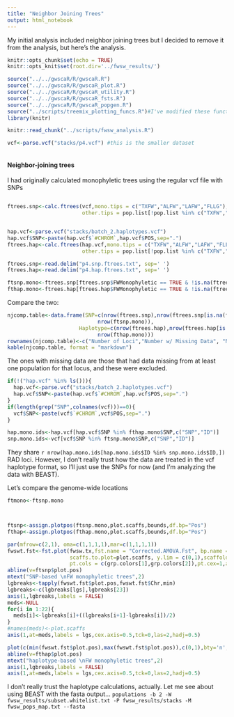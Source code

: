 ```yaml
---
title: "Neighbor Joining Trees"
output: html_notebook
---
```



My initial analysis included neighbor joining trees but I decided to remove it from the analysis, but here's the analysis.

```r
knitr::opts_chunk$set(echo = TRUE)
knitr::opts_knit$set(root.dir='../fwsw_results/')
```
```r
source("../../gwscaR/R/gwscaR.R")
source("../../gwscaR/R/gwscaR_plot.R")
source("../../gwscaR/R/gwscaR_utility.R")
source("../../gwscaR/R/gwscaR_fsts.R")
source("../../gwscaR/R/gwscaR_popgen.R")
source("../scripts/treemix_plotting_funcs.R")#I've modified these functions
library(knitr)
```

```r
knitr::read_chunk("../scripts/fwsw_analysis.R")
```
```r
vcf<-parse.vcf("stacks/p4.vcf") #this is the smaller dataset
```
```r
```

#### Neighbor-joining trees

I had originally calculated monophyletic trees using the regular vcf file with SNPs

```r
```
```r
ftrees.snp<-calc.ftrees(vcf,mono.tips = c("TXFW","ALFW","LAFW","FLLG"),
                        other.tips = pop.list[!pop.list %in% c("TXFW","ALFW","LAFW","FLLG")],out.file="p4.snp.ftrees.txt")


hap.vcf<-parse.vcf("stacks/batch_2.haplotypes.vcf")
hap.vcf$SNP<-paste(hap.vcf$`#CHROM`,hap.vcf$POS,sep=".")
ftrees.hap<-calc.ftrees(hap.vcf,mono.tips = c("TXFW","ALFW","LAFW","FLLG"),
                        other.tips = pop.list[!pop.list %in% c("TXFW","ALFW","LAFW","FLLG")],out.file="p4.hap.ftrees.txt")

```
```r
ftrees.snp<-read.delim("p4.snp.ftrees.txt", sep=' ')
ftrees.hap<-read.delim("p4.hap.ftrees.txt", sep=' ')
```
```r
ftsnp.mono<-ftrees.snp[ftrees.snp$FWMonophyletic == TRUE & !is.na(ftrees.snp$FWMonophyletic),]
fthap.mono<-ftrees.hap[ftrees.hap$FWMonophyletic == TRUE & !is.na(ftrees.hap$FWMonophyletic),]
```


Compare the two:

```r
njcomp.table<-data.frame(SNP=c(nrow(ftrees.snp),nrow(ftrees.snp[is.na(ftrees.snp$FWMonophyletic),]),
                             nrow(ftsnp.mono)),
                       Haplotype=c(nrow(ftrees.hap),nrow(ftrees.hap[is.na(ftrees.hap$FWMonophyletic),]),
                             nrow(fthap.mono)))
rownames(njcomp.table)<-c("Number of Loci","Number w/ Missing Data", "Number with Monophyletic FW")
kable(njcomp.table, format = "markdown")
```

The ones with missing data are those that had data missing from at least one population for that locus, and these were excluded.

```r
if(!("hap.vcf" %in% ls())){
  hap.vcf<-parse.vcf("stacks/batch_2.haplotypes.vcf")
  hap.vcf$SNP<-paste(hap.vcf$`#CHROM`,hap.vcf$POS,sep=".")
}
if(length(grep("SNP",colnames(vcf)))==0){
  vcf$SNP<-paste(vcf$`#CHROM`,vcf$POS,sep=".")
}
```
```r
hap.mono.ids<-hap.vcf[hap.vcf$SNP %in% fthap.mono$SNP,c("SNP","ID")]
snp.mono.ids<-vcf[vcf$SNP %in% ftsnp.mono$SNP,c("SNP","ID")]
```

They share `r nrow(hap.mono.ids[hap.mono.ids$ID %in% snp.mono.ids$ID,])` RAD loci. However, I don't really trust how the data are treated in the vcf haplotype format, so I'll just use the SNPs for now (and I'm analyzing the data with BEAST).

Let's compare the genome-wide locations
```r
ftmono<-ftsnp.mono
```
```r
```
```r
```
```r
ftsnp<-assign.plotpos(ftsnp.mono,plot.scaffs,bounds,df.bp="Pos")
fthap<-assign.plotpos(fthap.mono,plot.scaffs,bounds,df.bp="Pos")

par(mfrow=c(2,1), oma=c(1,1,1,1),mar=c(1,1,1,1))
fwswt.fst<-fst.plot(fwsw.tx,fst.name = "Corrected.AMOVA.Fst", bp.name = "BP",chrom.name = "Chr", 
                    scaffs.to.plot=plot.scaffs, y.lim = c(0,1),scaffold.widths = bounds,pch=19,
                    pt.cols = c(grp.colors[1],grp.colors[2]),pt.cex=1,axis.size = 0,type='n')
abline(v=ftsnp$plot.pos) 
mtext("SNP-based \nFW monophyletic trees",2)
lgbreaks<-tapply(fwswt.fst$plot.pos,fwswt.fst$Chr,min)
lgbreaks<-c(lgbreaks[lgs],lgbreaks[23])
axis(1,lgbreaks,labels = FALSE)
meds<-NULL
for(i in 1:22){
  meds[i]<-lgbreaks[i]+((lgbreaks[i+1]-lgbreaks[i])/2)
}
#names(meds)<-plot.scaffs
axis(1,at=meds,labels = lgs,cex.axis=0.5,tck=0,las=2,hadj=0.5)

plot(c(min(fwswt.fst$plot.pos),max(fwswt.fst$plot.pos)),c(0,1),bty='n',type = 'n',axes=FALSE,xlab="",ylab="")
abline(v=fthap$plot.pos) 
mtext("haplotype-based \nFW monophyletic trees",2)
axis(1,lgbreaks,labels = FALSE)
axis(1,at=meds,labels = lgs,cex.axis=0.5,tck=0,las=2,hadj=0.5)
```

I don't really trust the haplotype calculations, actually. Let me see about using BEAST with the fasta output...
`populations -b 2 -W fwsw_results/subset.whitelist.txt -P fwsw_results/stacks -M fwsw_pops_map.txt --fasta`